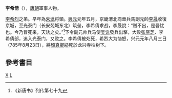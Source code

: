 '''李希倩'''（{{bd|?||?|}}），[[唐朝|唐朝]]軍事人物。

[[李希烈|李希烈]]之弟。早年為[[朱泚|朱泚]]将領。[[興元|興元]]元年五月，京畿渭北商華兵馬副元帥[[李晟|李晟]]收復京城，至光泰门（长安苑城东北）筑垒，李希倩求战，李晟說：“贼不出，是吾忧也。今乃冒死来，天诱之矣。”<ref>《新唐书》列传第七十九</ref>下令副元帅兵马使[[吴诜|吴诜]]發兵出擊，大败[[张庭芝|张庭芝]]、李希倩部，追入光泰门，又败之。李希倩被处死，希烈大为恼怒，兴元元年八月三日（785年8月23日），將[[顏真卿|顏真卿]]縊死於龙兴寺柏树下。

==參考書目==
{{reflist}}

{{唐朝人小作品}}

[[category:李姓|X]]
[[category:唐朝軍事人物|L]]